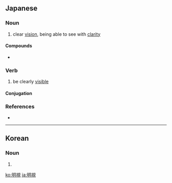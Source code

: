 ==Japanese==
{{ja-kanjitab|めい|し|yomi=on}}

===Noun===
{{ja-noun|めいし}}

# clear [[vision]], being able to see with [[clarity]]

====Compounds====
* {{ja-r|明視距離|めいし きょり|gloss=range of clear vision}}

===Verb===
{{ja-verb-suru|tr=trans|めいし}}

# be clearly [[visible]]

====Conjugation====
{{ja-suru|めいし}}

===References===
* {{R:Shogakukan}}
----
==Korean==
{{ko-hanjatab}}

===Noun===
{{ko-noun|hj|hangeul=명시}}

# {{hanja form of|명시}}

[[ko:明視]]
[[ja:明視]]